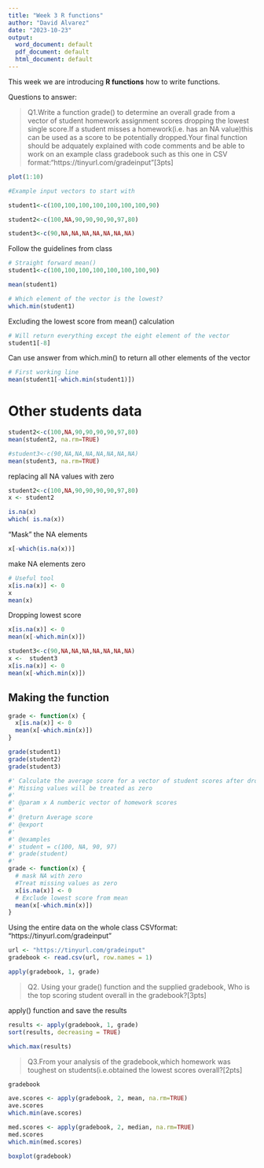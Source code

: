 ---
title: "Week 3 R functions"
author: "David Alvarez"
date: "2023-10-23"
output:
  word_document: default
  pdf_document: default
  html_document: default
---

This week we are introducing **R functions** how to write functions.

Questions to answer:

> Q1.Write a function grade() to determine an overall grade from a vector of student homework assignment scores dropping the lowest single score.If a student misses a homework(i.e. has an NA value)this can be used as a score to be potentially dropped.Your final function should be adquately explained with code comments and be able to work on an example class gradebook such as this one in CSV format:“https://tinyurl.com/gradeinput”[3pts]


```{r}
plot(1:10)
```

```{r}
#Example input vectors to start with

student1<-c(100,100,100,100,100,100,100,90)

student2<-c(100,NA,90,90,90,90,97,80)

student3<-c(90,NA,NA,NA,NA,NA,NA,NA)
```

Follow the guidelines from class

```{r}
# Straight forward mean()
student1<-c(100,100,100,100,100,100,100,90)

mean(student1)
```
```{r}
# Which element of the vector is the lowest?
which.min(student1)
```
Excluding the lowest score from mean() calculation
```{r}
# Will return everything except the eight element of the vector
student1[-8]
```
Can use answer from which.min() to return all other elements of the vector
```{r}
# First working line
mean(student1[-which.min(student1)])
```
# Other students data
```{r}
student2<-c(100,NA,90,90,90,90,97,80)
mean(student2, na.rm=TRUE)

#student3<-c(90,NA,NA,NA,NA,NA,NA,NA)
mean(student3, na.rm=TRUE)

```
replacing all NA values with zero
```{r}
student2<-c(100,NA,90,90,90,90,97,80)
x <- student2

is.na(x)
which( is.na(x))

```
"Mask" the NA elements
```{r}
x[-which(is.na(x))]
```
make NA elements zero
```{r}
# Useful tool
x[is.na(x)] <- 0
x
mean(x)
```
Dropping lowest score
```{r}
x[is.na(x)] <- 0
mean(x[-which.min(x)])
```

```{r}
student3<-c(90,NA,NA,NA,NA,NA,NA,NA)
x <-  student3
x[is.na(x)] <- 0
mean(x[-which.min(x)])
```
## Making the function
```{r}
grade <- function(x) {
  x[is.na(x)] <- 0
  mean(x[-which.min(x)])
}
```
```{r}
grade(student1)
grade(student2)
grade(student3)
```

```{r}
#' Calculate the average score for a vector of student scores after dropping the lowest score.
#' Missing values will be treated as zero
#' 
#' @param x A numberic vector of homework scores
#'
#' @return Average score
#' @export
#'
#' @examples
#' student = c(100, NA, 90, 97)
#' grade(student)
#' 
grade <- function(x) {
  # mask NA with zero
  #Treat missing values as zero
  x[is.na(x)] <- 0
  # Exclude lowest score from mean
  mean(x[-which.min(x)])
}
```

Using the entire data on the whole class
CSVformat:
“https://tinyurl.com/gradeinput”
```{r}
url <- "https://tinyurl.com/gradeinput"
gradebook <- read.csv(url, row.names = 1)
```

```{r}
apply(gradebook, 1, grade)
```



> Q2. Using your grade() function and the supplied gradebook, Who is the top scoring student overall in the gradebook?[3pts]
 
 apply() function and save the results
 
```{r}
results <- apply(gradebook, 1, grade)
sort(results, decreasing = TRUE)
```
```{r}
which.max(results)
```
 
> Q3.From your analysis of the gradebook,which homework was toughest on students(i.e.obtained the lowest scores overall?[2pts]

```{r}
gradebook
```
```{r}
ave.scores <- apply(gradebook, 2, mean, na.rm=TRUE)
ave.scores
which.min(ave.scores)

```
```{r}
med.scores <- apply(gradebook, 2, median, na.rm=TRUE)
med.scores
which.min(med.scores)
```
```{r}
boxplot(gradebook)
```

